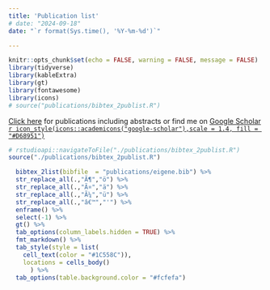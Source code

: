 ```yaml
---
title: 'Publication list'
# date: "2024-09-18" 
date: "`r format(Sys.time(), '%Y-%m-%d')`"

---
```


```r
knitr::opts_chunk$set(echo = FALSE, warning = FALSE, message = FALSE)
library(tidyverse)
library(kableExtra)
library(gt)
library(fontawesome)
library(icons)
# source("publications/bibtex_2publist.R")
```


[Click here ](/publications/publications.html) for publications including abstracts
or find me on [Google Scholar `r icon_style(icons::academicons("google-scholar"),scale = 1.4, fill = "#D68951")`](https://scholar.google.de/citations?user=vP7topAAAAAJ)




```r
# rstudioapi::navigateToFile("./publications/bibtex_2publist.R") 
source("./publications/bibtex_2publist.R") 
```

```r
  bibtex_2list(bibfile  = "publications/eigene.bib") %>% 
  str_replace_all(.,"Ã¶","ö") %>% 
  str_replace_all(.,"Ã¤","ä") %>% 
  str_replace_all(.,"Ã¼","ü") %>% 
  str_replace_all(.,"â€™","'") %>% 
  enframe() %>% 
  select(-1) %>% 
  gt() %>% 
  tab_options(column_labels.hidden = TRUE) %>% 
  fmt_markdown() %>% 
  tab_style(style = list(
    cell_text(color = "#1C558C")),
    locations = cells_body()
      ) %>% 
  tab_options(table.background.color = "#fcfefa")
```


